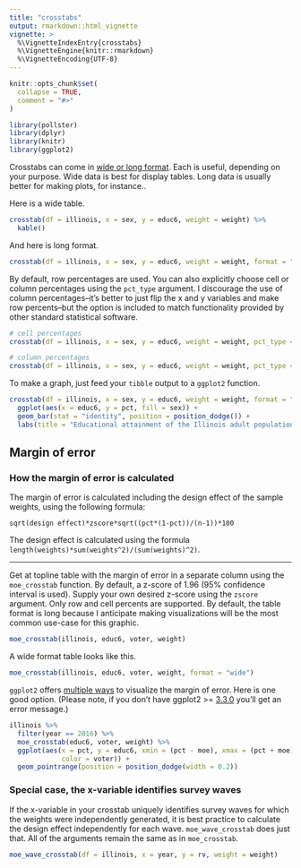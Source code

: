 ```yaml
---
title: "crosstabs"
output: rmarkdown::html_vignette
vignette: >
  %\VignetteIndexEntry{crosstabs}
  %\VignetteEngine{knitr::rmarkdown}
  %\VignetteEncoding{UTF-8}
---
```


```r
knitr::opts_chunk$set(
  collapse = TRUE,
  comment = "#>"
)
```

```r
library(pollster)
library(dplyr)
library(knitr)
library(ggplot2)
```

Crosstabs can come in [wide or long format](https://en.wikipedia.org/wiki/Wide_and_narrow_data). Each is useful, depending on your purpose. Wide data is best for display tables. Long data is usually better for making plots, for instance..

Here is a wide table.

```r
crosstab(df = illinois, x = sex, y = educ6, weight = weight) %>%
  kable()
```

And here is long format.

```r
crosstab(df = illinois, x = sex, y = educ6, weight = weight, format = "long")
```

By default, row percentages are used. You can also explicitly choose cell or column percentages using the `pct_type` argument. I discourage the use of column percentages--it's better to just flip the x and y variables and make row percents--but the option is included to match functionality provided by other standard statistical software.

```r
# cell percentages
crosstab(df = illinois, x = sex, y = educ6, weight = weight, pct_type = "cell")

# column percentages
crosstab(df = illinois, x = sex, y = educ6, weight = weight, pct_type = "column")
```

To make a graph, just feed your `tibble` output to a `ggplot2` function.

```r
crosstab(df = illinois, x = sex, y = educ6, weight = weight, format = "long") %>%
  ggplot(aes(x = educ6, y = pct, fill = sex)) +
  geom_bar(stat = "identity", position = position_dodge()) +
  labs(title = "Educational attainment of the Illinois adult population by gender")
```

## Margin of error

### How the margin of error is calculated

The margin of error is calculated including the design effect of the sample weights, using the following formula:

`sqrt(design effect)*zscore*sqrt((pct*(1-pct))/(n-1))*100`

The design effect is calculated using the formula `length(weights)*sum(weights^2)/(sum(weights)^2)`.

------

Get at topline table with the margin of error in a separate column using the `moe_crosstab` function. By default, a z-score of 1.96 (95% confidence interval is used). Supply your own desired z-score using the `zscore` argument. Only row and cell percents are supported. By default, the table format is long because I anticipate making visualizations will be the most common use-case for this graphic.

```r
moe_crosstab(illinois, educ6, voter, weight)
```

A wide format table looks like this.

```r
moe_crosstab(illinois, educ6, voter, weight, format = "wide")
```

`ggplot2` offers [multiple ways](http://www.sthda.com/english/wiki/ggplot2-error-bars-quick-start-guide-r-software-and-data-visualization) to visualize the margin of error. Here is one good option. (Please note, if you don't have ggplot2 >= [3.3.0](https://www.tidyverse.org/blog/2020/03/ggplot2-3-3-0/) you'll get an error message.)

```r
illinois %>%
  filter(year == 2016) %>%
  moe_crosstab(educ6, voter, weight) %>%
  ggplot(aes(x = pct, y = educ6, xmin = (pct - moe), xmax = (pct + moe),
             color = voter)) +
  geom_pointrange(position = position_dodge(width = 0.2))
```

### Special case, the x-variable identifies survey waves

If the x-variable in your crosstab uniquely identifies survey waves for which the weights were independently generated, it is best practice to calculate the design effect independently for each wave. `moe_wave_crosstab` does just that. All of the arguments remain the same as in `moe_crosstab`.

```r
moe_wave_crosstab(df = illinois, x = year, y = rv, weight = weight)
```
